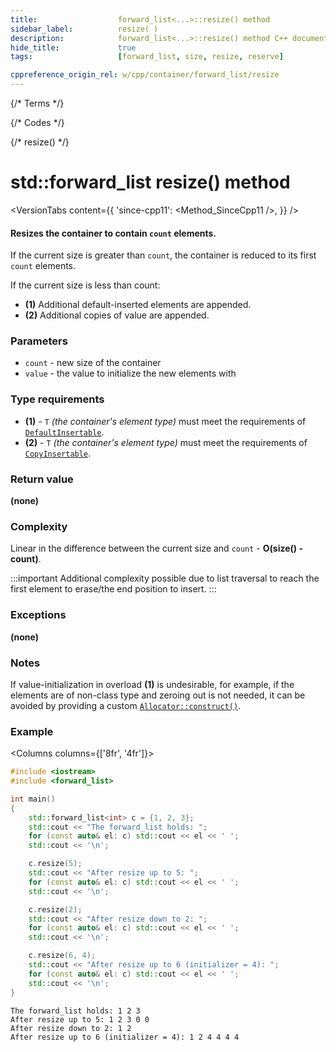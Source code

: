 ```yaml
---
title:					forward_list<...>::resize() method
sidebar_label:			resize( )
description:			forward_list<...>::resize() method C++ documentation
hide_title:				true
tags:					[forward_list, size, resize, reserve]

cppreference_origin_rel: w/cpp/container/forward_list/resize
---
```



{/* Terms */}

{/* Codes */}

{/* resize() */}

# std::forward_list resize() method

<VersionTabs content={{
	'since-cpp11': <Method_SinceCpp11 />,
}} />

#### Resizes the container to contain `count` elements.

If the current size is greater than `count`, the container is reduced to its first `count` elements.

If the current size is less than count:
 - **(1)** Additional default-inserted elements are appended.
 - **(2)** Additional copies of value are appended.


### Parameters

 - `count` - new size of the container
 - `value` - the value to initialize the new elements with

### Type requirements

 - **(1)** - `T` *(the container's element type)* must meet the requirements of [`DefaultInsertable`](/docs/named_req/MoveInsertable).
 - **(2)** - `T` *(the container's element type)* must meet the requirements of [`CopyInsertable`](/docs/named_req/CopyInsertable).

### Return value

**(none)**

### Complexity

Linear in the difference between the current size and `count` - **O(size() - count)**.  

:::important
Additional complexity possible due to list traversal to reach the first element to erase/the end position to insert.
:::

### Exceptions

**(none)**

### Notes

If value-initialization in overload **(1)** is undesirable, for example, if the elements are of non-class type and zeroing out is not needed,
it can be avoided by providing a custom [`Allocator::construct()`](#).

### Example

<Columns columns={['8fr', '4fr']}>
<div>

```cpp title='Main.cpp' showLineNumbers
#include <iostream>
#include <forward_list>

int main()
{
    std::forward_list<int> c = {1, 2, 3};
    std::cout << "The forward_list holds: ";
    for (const auto& el: c) std::cout << el << ' ';
    std::cout << '\n';

    c.resize(5);
    std::cout << "After resize up to 5: ";
    for (const auto& el: c) std::cout << el << ' ';
    std::cout << '\n';

    c.resize(2);
    std::cout << "After resize down to 2: ";
    for (const auto& el: c) std::cout << el << ' ';
    std::cout << '\n';

    c.resize(6, 4);
    std::cout << "After resize up to 6 (initializer = 4): ";
    for (const auto& el: c) std::cout << el << ' ';
    std::cout << '\n';
}
```

</div>
<div>

```plaintext title="Output"
The forward_list holds: 1 2 3
After resize up to 5: 1 2 3 0 0
After resize down to 2: 1 2
After resize up to 6 (initializer = 4): 1 2 4 4 4 4
```

</div>
</Columns>
